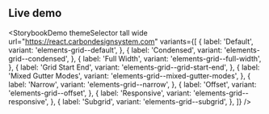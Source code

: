 ## Live demo

<StorybookDemo
  themeSelector
  tall
  wide
  url="https://react.carbondesignsystem.com"
  variants={[
    {
      label: 'Default',
      variant: 'elements-grid--default',
    },
    {
      label: 'Condensed',
      variant: 'elements-grid--condensed',
    },
    {
      label: 'Full Width',
      variant: 'elements-grid--full-width',
    },
    {
      label: 'Grid Start End',
      variant: 'elements-grid--grid-start-end',
    },
    {
      label: 'Mixed Gutter Modes',
      variant: 'elements-grid--mixed-gutter-modes',
    },
    {
      label: 'Narrow',
      variant: 'elements-grid--narrow',
    },
    {
      label: 'Offset',
      variant: 'elements-grid--offset',
    },
    {
      label: 'Responsive',
      variant: 'elements-grid--responsive',
    },
    {
      label: 'Subgrid',
      variant: 'elements-grid--subgrid',
    },
  ]}
/>

